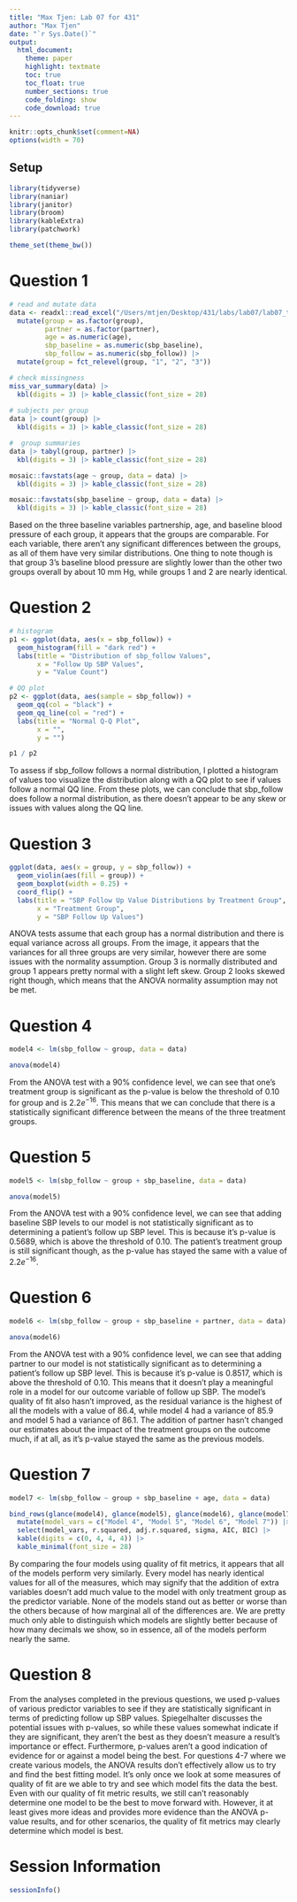 ```yaml
---
title: "Max Tjen: Lab 07 for 431"
author: "Max Tjen"
date: "`r Sys.Date()`"
output:
  html_document: 
    theme: paper
    highlight: textmate
    toc: true
    toc_float: true
    number_sections: true
    code_folding: show
    code_download: true
---
```


```r
knitr::opts_chunk$set(comment=NA)
options(width = 70)
```

## Setup

```r

library(tidyverse)
library(naniar)
library(janitor)
library(broom)
library(kableExtra)
library(patchwork)

theme_set(theme_bw())
```


# Question 1

```r
# read and mutate data
data <- readxl::read_excel("/Users/mtjen/Desktop/431/labs/lab07/lab07_trial.xls") |>
  mutate(group = as.factor(group),
         partner = as.factor(partner),
         age = as.numeric(age),
         sbp_baseline = as.numeric(sbp_baseline),
         sbp_follow = as.numeric(sbp_follow)) |>
  mutate(group = fct_relevel(group, "1", "2", "3"))

# check missingness
miss_var_summary(data) |>
  kbl(digits = 3) |> kable_classic(font_size = 28)
    
# subjects per group
data |> count(group) |>
  kbl(digits = 3) |> kable_classic(font_size = 28)

#  group summaries
data |> tabyl(group, partner) |>
  kbl(digits = 3) |> kable_classic(font_size = 28)

mosaic::favstats(age ~ group, data = data) |>
  kbl(digits = 3) |> kable_classic(font_size = 28)

mosaic::favstats(sbp_baseline ~ group, data = data) |>
  kbl(digits = 3) |> kable_classic(font_size = 28)
```

Based on the three baseline variables partnership, age, and baseline blood pressure of each group, it appears that the groups are comparable. For each variable, there aren't any significant differences between the groups, as all of them have very similar distributions. One thing to note though is that group 3's baseline blood pressure are slightly lower than the other two groups overall by about 10 mm Hg, while groups 1 and 2 are nearly identical.


# Question 2
```r
# histogram
p1 <- ggplot(data, aes(x = sbp_follow)) +
  geom_histogram(fill = "dark red") +
  labs(title = "Distribution of sbp_follow Values", 
       x = "Follow Up SBP Values",
       y = "Value Count")

# QQ plot
p2 <- ggplot(data, aes(sample = sbp_follow)) +
  geom_qq(col = "black") + 
  geom_qq_line(col = "red") + 
  labs(title = "Normal Q-Q Plot",
       x = "",
       y = "")

p1 / p2
```

To assess if sbp_follow follows a normal distribution, I plotted a histogram of values too visualize the distribution along with a QQ plot to see if values follow a normal QQ line. From these plots, we can conclude that sbp_follow does follow a normal distribution, as there doesn't appear to be any skew or issues with values along the QQ line.


# Question 3
```r
ggplot(data, aes(x = group, y = sbp_follow)) +
  geom_violin(aes(fill = group)) + 
  geom_boxplot(width = 0.25) + 
  coord_flip() + 
  labs(title = "SBP Follow Up Value Distributions by Treatment Group",
       x = "Treatment Group",
       y = "SBP Follow Up Values")
```

ANOVA tests assume that each group has a normal distribution and there is equal variance across all groups. From the image, it appears that the variances for all three groups are very similar, however there are some issues with the normality assumption. Group 3 is normally distributed and group 1 appears pretty normal with a slight left skew. Group 2 looks skewed right though, which means that the ANOVA normality assumption may not be met.


# Question 4
```r
model4 <- lm(sbp_follow ~ group, data = data)

anova(model4)
```

From the ANOVA test with a 90% confidence level, we can see that one's treatment group is significant as the p-value is below the threshold of 0.10 for group and is $2.2e^{-16}$. This means that we can conclude that there is a statistically significant difference between the means of the three treatment groups. 


# Question 5
```r
model5 <- lm(sbp_follow ~ group + sbp_baseline, data = data)

anova(model5)
```

From the ANOVA test with a 90% confidence level, we can see that adding baseline SBP levels to our model is not statistically significant as to determining a patient's follow up SBP level. This is because it's p-value is 0.5689, which is above the threshold of 0.10. The patient's treatment group is still significant though, as the p-value has stayed the same with a value of $2.2e^{-16}$.


# Question 6
```r
model6 <- lm(sbp_follow ~ group + sbp_baseline + partner, data = data)

anova(model6)
```

From the ANOVA test with a 90% confidence level, we can see that adding partner to our model is not statistically significant as to determining a patient's follow up SBP level. This is because it's p-value is 0.8517, which is above the threshold of 0.10. This means that it doesn't play a meaningful role in a model for our outcome variable of follow up SBP. The model's quality of fit also hasn't improved, as the residual variance is the highest of all the models with a value of 86.4, while model 4 had a variance of 85.9 and model 5 had a variance of 86.1. The addition of partner hasn't changed our estimates about the impact of the treatment groups on the outcome much, if at all, as it's p-value stayed the same as the previous models.


# Question 7
```r
model7 <- lm(sbp_follow ~ group + sbp_baseline + age, data = data)

bind_rows(glance(model4), glance(model5), glance(model6), glance(model7)) |>
  mutate(model_vars = c("Model 4", "Model 5", "Model 6", "Model 7")) |>
  select(model_vars, r.squared, adj.r.squared, sigma, AIC, BIC) |>
  kable(digits = c(0, 4, 4, 4)) |>
  kable_minimal(font_size = 28)
```

By comparing the four models using quality of fit metrics, it appears that all of the models perform very similarly. Every model has nearly identical values for all of the measures, which may signify that the addition of extra variables doesn't add much value to the model with only treatment group as the predictor variable. None of the models stand out as better or worse than the others because of how marginal all of the differences are. We are pretty much only able to distinguish which models are slightly better because of how many decimals we show, so in essence, all of the models perform nearly the same.


# Question 8

From the analyses completed in the previous questions, we used p-values of various predictor variables to see if they are statistically significant in terms of predicting follow up SBP values. Spiegelhalter discusses the potential issues with p-values, so while these values somewhat indicate if they are significant, they aren't the best as they doesn't measure a result's importance or effect. Furthermore, p-values aren't a good indication of evidence for or against a model being the best. For questions 4-7 where we create various models, the ANOVA results don't effectively allow us to try and find the best fitting model. It's only once we look at some measures of quality of fit are we able to try and see which model fits the data the best. Even with our quality of fit metric results, we still can't reasonably determine one model to be the best to move forward with. However, it at least gives more ideas and provides more evidence than the ANOVA p-value results, and for other scenarios, the quality of fit metrics may clearly determine which model is best.


# Session Information
```r
sessionInfo()
```
